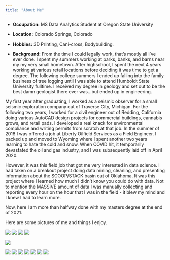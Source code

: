 ```yaml
---
title: "About Me"
---
```


- __Occupation:__ MS Data Analytics Student at Oregon State University
- __Location:__ Colorado Springs, Colorado
- __Hobbies:__ 3D Printing, Cani-cross, Bodybuilding.

- __Background:__ From the time I could legally work, that's mostly all I've ever done. I spent my summers working at parks, banks, and barns near my my very small hometown. After highschool, I spent the next 4 years working at various retail locations before deciding it was time to get a degree. The following college summers I ended up falling into the family business of tree logging until I was able to attend Humboldt State University fulltime. I received my degree in geology and set out to be the best damn geologist there ever was...but ended up in engineering. 

My first year after graduating, I worked as a seismic observer for a small seismic exploration company out of Traverse City, Michigan. For the following two years, I worked for a civil engineer out of Redding, California doing various AutoCAD design projects for commercial buildings, cannabis grows, and retail pads. I developed a real knack for environmental compliance and writing permits from scratch at that job. In the summer of 2018 I was offered a job at Liberty Oilfield Services as a Field Engineer. I packed up and moved to Wyoming where I spent another two years learning to hate the cold and snow. When COVID hit, it temporarily devastated the oil and gas industry, and I was subsequently laid off in April 2020. 

However, it was this field job that got me very interested in data science. I had taken on a breakout project doing data mining, cleaning, and presenting information about the SCOOP/STACK basin out of Oklahoma. It was this project where I learned how much I didn't know you could do with data. Not to mention the MASSIVE amount of data I was manually collecting and reporting every hour on the hour that I was in the field - it blew my mind and I knew I had to learn more.

Now, here I am more than halfway done with my masters degree at the end of 2021.

Here are some pictures of me and things I enjoy. 


![](geo.jpg)
![](prickly.jpg)
![](zoo.jpg)
![](team.jpg)

![](hiking.jpg)


![](cobalt.jpg)
![](josie.jpg)
![](pikes peak.jpg)
![](skunk.jpg)
![](bighorns.jpg)
![](michigan fall.jpg)
![](lassen.jpg)











